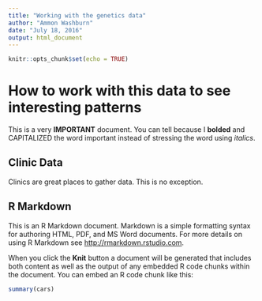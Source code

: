 ```yaml
---
title: "Working with the genetics data"
author: "Ammon Washburn"
date: "July 18, 2016"
output: html_document
---
```


```r
knitr::opts_chunk$set(echo = TRUE)
```

# How to work with this data to see interesting patterns

This is a very **IMPORTANT** document.  You can tell because I **bolded** and CAPITALIZED the word important instead of stressing the word using *italics*.

## Clinic Data

Clinics are great places to gather data.  This is no exception.

## R Markdown

This is an R Markdown document. Markdown is a simple formatting syntax for authoring HTML, PDF, and MS Word documents. For more details on using R Markdown see <http://rmarkdown.rstudio.com>.

When you click the **Knit** button a document will be generated that includes both content as well as the output of any embedded R code chunks within the document. You can embed an R code chunk like this:

```r
summary(cars)
```
